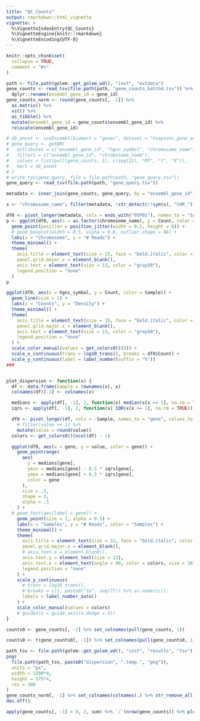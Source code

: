 ```yaml
---
title: "QC_Counts"
output: rmarkdown::html_vignette
vignette: >
  %\VignetteIndexEntry{QC_Counts}
  %\VignetteEngine{knitr::rmarkdown}
  %\VignetteEncoding{UTF-8}
---
```


```r
knitr::opts_chunk$set(
  collapse = TRUE,
  comment = "#>"
)
```

```r
path <- file.path(golem::get_golem_wd(), "inst", "extdata")
gene_counts <- read_tsv(file.path(path, "gene_counts_batch4.tsv")) %>%
  dplyr::rename(ensembl_gene_id = gene_id)
gene_counts_norm <- round(gene_counts[, -1]) %>%
  as.matrix() %>%
  vst() %>%
  as_tibble() %>%
  mutate(ensembl_gene_id = gene_counts$ensembl_gene_id) %>%
  relocate(ensembl_gene_id)

# db_annot <- useEnsembl(biomart = "genes", dataset = "hsapiens_gene_ensembl", version = 104)
# gene_query <- getBM(
#   attributes = c("ensembl_gene_id", "hgnc_symbol", "chromosome_name", "transcript_biotype", "description", "wikigene_description"),
#   filters = c("ensembl_gene_id", "chromosome_name"),
#   values = list(pull(gene_counts, 1), c(seq(22), "MT", "Y", "X")),
#   mart = db_annot
# )
# write_tsv(gene_query, file = file.path(path, "gene_query.tsv"))
gene_query <- read_tsv(file.path(path, "gene_query.tsv"))

metadata <- inner_join(gene_counts, gene_query, by = "ensembl_gene_id") %>% mutate(chromosome_name = gsub("^(\\d{1})$", "0\\1", chromosome_name))

x <- "chromosome_name"; filter(metadata, !str_detect(!!sym(x), "CHR_")) %>% pull(!!sym(x)) %>% unique()

df0 <- pivot_longer(metadata, cols = ends_with("05PB1"), names_to = "Sample", values_to = "Count")
p <- ggplot(df0, aes(x = as.factor(chromosome_name), y = Count, color = Sample, group = Sample)) +
  geom_point(position = position_jitter(width = 0.2, height = 0)) +
  # geom_boxplot(width = 0.5, alpha = 0.6, outlier.shape = NA) +
  labs(x = "Chromosome", y = "# Reads") +
  theme_minimal() +
  theme(
    axis.title = element_text(size = 15, face = "bold.italic", color = "gray50"),
    panel.grid.major.x = element_blank(),
    axis.text = element_text(size = 13, color = "gray50"),
    legend.position = "none"
  )
p

ggplot(df0, aes(x = hgnc_symbol, y = Count, color = Sample)) +
  geom_line(size = 1) +
  labs(x = "Counts", y = "Density") +
  theme_minimal() +
  theme(
    axis.title = element_text(size = 15, face = "bold.italic", color = "gray50"),
    panel.grid.major.x = element_blank(),
    axis.text = element_text(size = 13, color = "gray50"),
    legend.position = "none"
  ) +
  scale_color_manual(values = get_colors0()(3)) +
  scale_x_continuous(trans = log10_trans(), breaks = df0$Count) +
  scale_y_continuous(label = label_number(suffix = "%"))
###


plot_dispersion <- function(x) {
  df <- data.frame(Sample = rownames(x), x)
  colnames(df)[-1] <- colnames(x)

  medians <- apply(df[, -1], 2, function(x) median(x[x >= 1], na.rm = TRUE))
  iqrs <- apply(df[, -1], 2, function(x) IQR(x[x >= 1], na.rm = TRUE))

  df0 <- pivot_longer(df, cols = -Sample, names_to = "gene", values_to = "value") %>%
    # filter(value >= 1) %>%
    mutate(value = round(value))
  colors <- get_colors0()(ncol(df) - 1)

  ggplot(df0, aes(x = gene, y = value, color = gene)) +
    geom_pointrange(
      aes(
        y = medians[gene],
        ymin = medians[gene] - 0.5 * iqrs[gene],
        ymax = medians[gene] + 0.5 * iqrs[gene],
        color = gene
      ),
      size = .5,
      shape = 3,
      alpha = .5
    ) +
  # geom_text(aes(label = gene)) +
    geom_point(size = 1, alpha = 0.5) +
    labs(x = "Samples", y = "# Reads", color = "Samples") +
    theme_minimal() +
    theme(
      axis.title = element_text(size = 22, face = "bold.italic", color = "gray50"),
      panel.grid.major.x = element_blank(),
      # axis.text.x = element_blank(),
      axis.text.y = element_text(size = 13),
      axis.text.x = element_text(angle = 90, color = colors, size = 10),
      legend.position = "none"
    ) +
    scale_y_continuous(
      # trans = log10_trans(),
      # breaks = c(1, paste0("1e", seq(7))) %>% as.numeric(),
      labels = label_number_auto()
    ) +
    scale_color_manual(values = colors)
    # guides(x = guide_axis(n.dodge = 3))
}

counts0 <- gene_counts[, -1] %>% set_colnames(pull(gene_counts, 1))

counts0 <- t(gene_counts0[, -1]) %>% set_colnames(pull(gene_counts0, 1) %>% str_remove_all("ENSG"))

path_tsv <- file.path(golem::get_golem_wd(), "inst", "results", "tsv")
png(
  file.path(path_tsv, paste0("dispersion", ".temp.", "png")),
  units = "px",
  width = 1200*4,
  height = 575*4,
  res = 300
)
gene_counts_norm[, -1] %>% set_colnames(colnames(.) %>% str_remove_all("05PB1")) %>% plot_dispersion()
dev.off()

apply(gene_counts[, -1] > 0, 2, sum) %>% `/`(nrow(gene_counts)) %>% plot_violin0(title = "") + scale_y_continuous(labels = label_percent())
```
